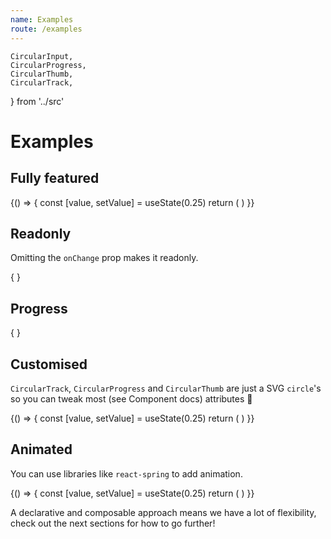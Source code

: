 ```yaml
---
name: Examples
route: /examples
---
```


	CircularInput,
	CircularProgress,
	CircularThumb,
	CircularTrack,
} from '../src'

# Examples

## Fully featured

<Playground>
	{() => {
		const [value, setValue] = useState(0.25)
		return (
			<CircularInput value={value} onChange={setValue}>
				<CircularTrack />
				<CircularProgress />
				<CircularThumb />
			</CircularInput>
		)
	}}
</Playground>

## Readonly

Omitting the `onChange` prop makes it readonly.

<Playground>
	{
		<CircularInput value={0.25}>
			<CircularTrack />
			<CircularProgress />
			<CircularThumb />
		</CircularInput>
	}
</Playground>

## Progress

<Playground>
	{
		<CircularInput value={0.25}>
			<CircularProgress />
		</CircularInput>
	}
</Playground>

## Customised

`CircularTrack`, `CircularProgress` and `CircularThumb` are just a SVG `circle`'s so you can tweak most (see Component docs) attributes 💅

<Playground>
	{() => {
		const [value, setValue] = useState(0.25)
		return (
			<CircularInput value={value} onChange={setValue}>
				<CircularTrack strokeWidth={10} stroke="#ebebeb" />
				<CircularProgress strokeWidth={40} stroke="rgb(255,0,0)" />
				<CircularThumb r={10} fill="rgba(255,255,255,0.5)" />
			</CircularInput>
		)
	}}
</Playground>

## Animated

You can use libraries like `react-spring` to add animation.

<Playground>
	{() => {
		const [value, setValue] = useState(0.25)
		return (
			<CircularInput value={value} onChange={setValue}>
				<CircularTrack />
				<CircularProgress />
				<AnimatedThumb />
			</CircularInput>
		)
	}}
</Playground>

A declarative and composable approach means we have a lot of flexibility, check out the next sections for how to go further!
